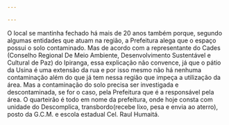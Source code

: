 ---

---
O local se mantinha fechado há mais de 20 anos também porque, segundo algumas entidades que atuam na região, a Prefeitura alega que o espaço possui o solo contaminado. Mas de acordo com a representante do Cades (Conselho Regional De Meio Ambiente, Desenvolvimento Sustentável e Cultural de Paz) do Ipiranga, essa explicação não convence, já que o pátio da Usina é uma extensão da rua e por isso mesmo não há nenhuma contaminação além do que já tem nessa região que impeça a utilização da área. Mas a contaminação do solo precisa ser investigada e descontaminada, se for o caso, pela Prefeitura que é a responsável pela área. O quarteirão é todo em nome da prefeitura, onde hoje consta com unidade do Descomplica, transbordo(recebe lixo, pesa e envia ao aterro), posto da G.C.M. e escola estadual Cel. Raul Humaitá.